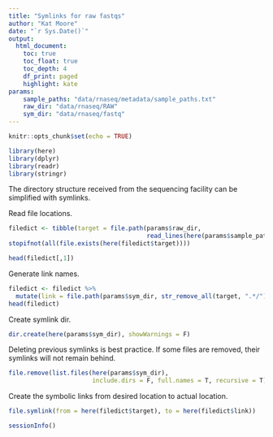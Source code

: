 ```yaml
---
title: "Symlinks for raw fastqs"
author: "Kat Moore"
date: "`r Sys.Date()`"
output: 
  html_document:
    toc: true
    toc_float: true
    toc_depth: 4
    df_print: paged
    highlight: kate
params:
    sample_paths: "data/rnaseq/metadata/sample_paths.txt"
    raw_dir: "data/rnaseq/RAW"
    sym_dir: "data/rnaseq/fastq"
---
```


```r
knitr::opts_chunk$set(echo = TRUE)
```

```r
library(here)
library(dplyr)
library(readr)
library(stringr)
```


The directory structure received from the sequencing facility can be simplified with symlinks.

Read file locations.

```r
filedict <- tibble(target = file.path(params$raw_dir,
                                      read_lines(here(params$sample_paths))))
stopifnot(all(file.exists(here(filedict$target))))

head(filedict[,1])
```

Generate link names.

```r
filedict <- filedict %>%
  mutate(link = file.path(params$sym_dir, str_remove_all(target, ".*/")), .before = target)
head(filedict)
```

Create symlink dir.

```r
dir.create(here(params$sym_dir), showWarnings = F)
```

Deleting previous symlinks is best practice. If some files are removed, their symlinks will not remain behind.

```r
file.remove(list.files(here(params$sym_dir),
                       include.dirs = F, full.names = T, recursive = T))
```

Create the symbolic links from desired location to actual location.

```r
file.symlink(from = here(filedict$target), to = here(filedict$link))
```

```r
sessionInfo()
```
